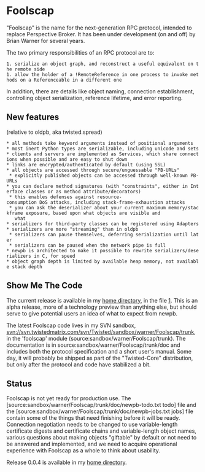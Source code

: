 = Foolscap =

"Foolscap" is the name for the next-generation RPC protocol, intended to replace Perspective Broker. It has been under development (on and off) by Brian Warner for several years.

The two primary responsibilities of an RPC protocol are to:

 1. serialize an object graph, and reconstruct a useful equivalent on the remote side
 1. allow the holder of a !RemoteReference in one process to invoke methods on a Referenceable in a different one

In addition, there are details like object naming, connection establishment, controlling object serialization, reference lifetime, and error reporting.

== New features ==
(relative to oldpb, aka twisted.spread)

 * all methods take keyword arguments instead of positional arguments
 * most inert Python types are serializable, including unicode and sets
 * clients and servers are implemented as Services, which share connections when possible and are easy to shut down
 * links are encrypted/authenticated by default (using SSL)
 * all objects are accessed through secure/unguessable "PB-URLs"
  * explicitly published objects can be accessed through well-known PB-URLs
 * you can declare method signatures (with "constraints", either in Interface classes or as method attribute/decorators)
  * this enables defenses against resource-consumption DoS attacks, including stack-frame-exhaustion attacks
  * you can ask the deserializer about your current maximum memory/stackframe exposure, based upon what objects are visible and
    what 
 * serializers for third-party classes can be registered using Adapters
 * serializers are more "streaming" than in oldpb
  * serializers can pause themselves, deferring serialization until later
  * serializers can be paused when the network pipe is full
 * newpb is architected to make it possible to rewrite serializers/deserializers in C, for speed
 * object graph depth is limited by available heap memory, not available stack depth

== Show Me The Code ==

The current release is available in my [http://twistedmatrix.com/~warner/Foolscap/ home directory], in the file [http://twistedmatrix.com/~warner/Foolscap/foolscap-0.0.4.tar.gz]. This is an alpha release, more of a technology preview than anything else, but should serve to give potential users an idea of what to expect from newpb.

The latest Foolscap code lives in my SVN sandbox, svn://svn.twistedmatrix.com/svn/Twisted/sandbox/warner/Foolscap/trunk, in the 'foolscap' module (source:sandbox/warner/Foolscap/trunk). The documentation is in source:sandbox/warner/Foolscap/trunk/doc and includes both the protocol specification and a short user's manual. Some day, it will probably be shipped as part of the "Twisted-Core" distribution, but only after the protocol and code have stabilized a bit.

== Status ==

Foolscap is not yet ready for production use. The [source:sandbox/warner/Foolscap/trunk/doc/newpb-todo.txt todo] file and the [source:sandbox/warner/Foolscap/trunk/doc/newpb-jobs.txt jobs] file contain some of the things that need finishing before it will be ready. Connection negotiation needs to be changed to use variable-length certificate digests and certificate chains and variable-length object names, various questions about making objects "giftable" by default or not need to be answered and implemented, and we need to acquire operational experience with Foolscap as a whole to think about usability.

Release 0.0.4 is available in my [http://twistedmatrix.com/~warner/Foolscap/ home directory].

